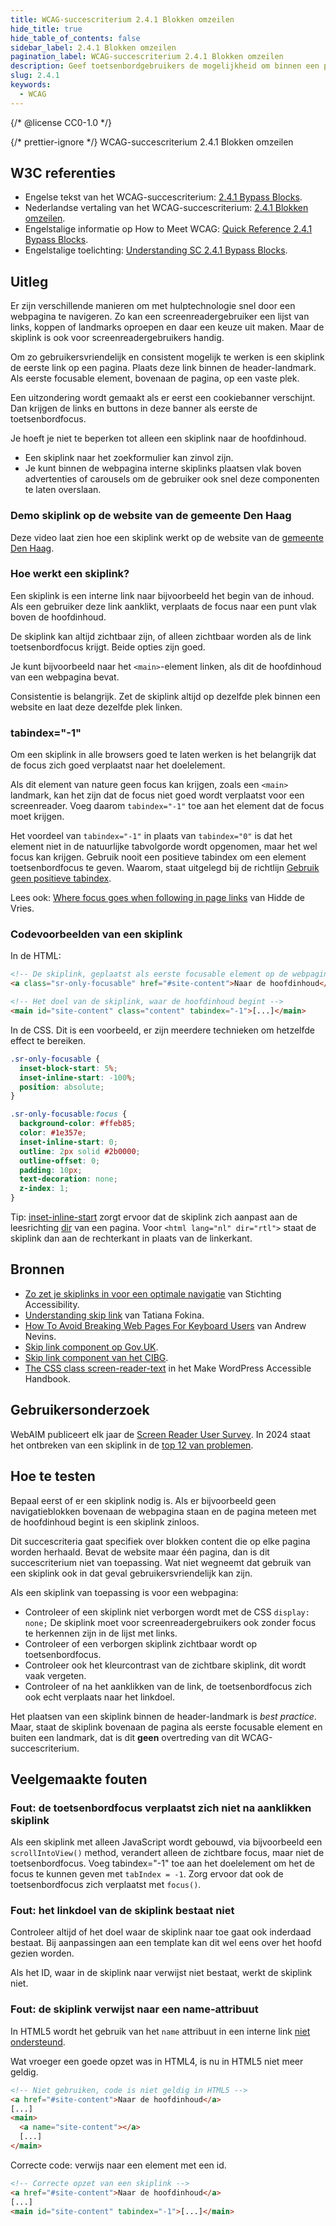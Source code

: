 ```yaml
---
title: WCAG-succescriterium 2.4.1 Blokken omzeilen
hide_title: true
hide_table_of_contents: false
sidebar_label: 2.4.1 Blokken omzeilen
pagination_label: WCAG-succescriterium 2.4.1 Blokken omzeilen
description: Geef toetsenbordgebruikers de mogelijkheid om binnen een pagina sneller te navigeren door onderdelen te kunnen overslaan.
slug: 2.4.1
keywords:
  - WCAG
---
```


{/* @license CC0-1.0 */}


{/* prettier-ignore */}
<WcagHeadingGroup level={1} conformanceLevel="Niveau A">WCAG-succescriterium 2.4.1 Blokken omzeilen</WcagHeadingGroup>

## W3C referenties

- Engelse tekst van het WCAG-succescriterium: [<span lang="en">2.4.1 Bypass Blocks</span>](https://www.w3.org/TR/WCAG22/#bypass-blocks).
- Nederlandse vertaling van het WCAG-succescriterium: [2.4.1 Blokken omzeilen](https://www.w3.org/Translations/WCAG22-nl/#blokken-omzeilen).
- Engelstalige informatie op <span lang="en">How to Meet WCAG</span>: [<span lang="en">Quick Reference 2.4.1 Bypass Blocks</span>](https://www.w3.org/WAI/WCAG22/quickref/#bypass-blocks).
- Engelstalige toelichting: [<span lang="en">Understanding SC 2.4.1 Bypass Blocks</span>](https://www.w3.org/WAI/WCAG22/Understanding/bypass-blocks.html).

## Uitleg

<Summary />

Er zijn verschillende manieren om met hulptechnologie snel door een webpagina te navigeren. Zo kan een screenreadergebruiker een lijst van links, koppen of landmarks oproepen en daar een keuze uit maken. Maar de skiplink is ook voor screenreadergebruikers handig.

Om zo gebruikersvriendelijk en consistent mogelijk te werken is een skiplink de eerste link op een pagina. Plaats deze link binnen de header-landmark. Als eerste focusable element, bovenaan de pagina, op een vaste plek.

Een uitzondering wordt gemaakt als er eerst een cookiebanner verschijnt. Dan krijgen de links en buttons in deze banner als eerste de toetsenbordfocus.

Je hoeft je niet te beperken tot alleen een skiplink naar de hoofdinhoud.

- Een skiplink naar het zoekformulier kan zinvol zijn.
- Je kunt binnen de webpagina interne skiplinks plaatsen vlak boven advertenties of carousels om de gebruiker ook snel deze componenten te laten overslaan.

### Demo skiplink op de website van de gemeente Den Haag

Deze video laat zien hoe een skiplink werkt op de website van de [gemeente Den Haag](https://www.denhaag.nl/nl/).

<VideoPlayer videoId="CULH5Iq9Tr8" />

### Hoe werkt een skiplink?

Een skiplink is een interne link naar bijvoorbeeld het begin van de inhoud. Als een gebruiker deze link aanklikt, verplaats de focus naar een punt vlak boven de hoofdinhoud.

De skiplink kan altijd zichtbaar zijn, of alleen zichtbaar worden als de link toetsenbordfocus krijgt. Beide opties zijn goed.

Je kunt bijvoorbeeld naar het `<main>`-element linken, als dit de hoofdinhoud van een webpagina bevat.

Consistentie is belangrijk. Zet de skiplink altijd op dezelfde plek binnen een website en laat deze dezelfde plek linken.

### tabindex="-1"

Om een skiplink in alle browsers goed te laten werken is het belangrijk dat de focus zich goed verplaatst naar het doelelement.

Als dit element van nature geen focus kan krijgen, zoals een `<main>` landmark, kan het zijn dat de focus niet goed wordt verplaatst voor een screenreader. Voeg daarom `tabindex="-1"` toe aan het element dat de focus moet krijgen.

Het voordeel van `tabindex="-1"` in plaats van `tabindex="0"` is dat het element niet in de natuurlijke tabvolgorde wordt opgenomen, maar het wel focus kan krijgen. Gebruik nooit een positieve tabindex om een element toetsenbordfocus te geven. Waarom, staat uitgelegd bij de richtlijn [Gebruik geen positieve tabindex](richtlijnen/formulieren/toetsenbord/#gebruik-geen-positieve-tabindex).

Lees ook: [<span lang="en">Where focus goes when following in page links</span>](https://hidde.blog/where-focus-goes-when-following-in-page-links/) van Hidde de Vries.

### Codevoorbeelden van een skiplink

In de HTML:

```html
<!-- De skiplink, geplaatst als eerste focusable element op de webpagina -->
<a class="sr-only-focusable" href="#site-content">Naar de hoofdinhoud</a>
```

```html
<!-- Het doel van de skiplink, waar de hoofdinhoud begint -->
<main id="site-content" class="content" tabindex="-1">[...]</main>
```

In de CSS. Dit is een voorbeeld, er zijn meerdere technieken om hetzelfde effect te bereiken.

```css
.sr-only-focusable {
  inset-block-start: 5%;
  inset-inline-start: -100%;
  position: absolute;
}

.sr-only-focusable:focus {
  background-color: #ffeb85;
  color: #1e357e;
  inset-inline-start: 0;
  outline: 2px solid #2b0000;
  outline-offset: 0;
  padding: 10px;
  text-decoration: none;
  z-index: 1;
}
```

Tip: [inset-inline-start](https://developer.mozilla.org/en-US/docs/Web/CSS/inset-inline-start) zorgt ervoor dat de skiplink zich aanpast aan de leesrichting [dir](https://developer.mozilla.org/en-US/docs/Web/HTML/Global_attributes#dir) van een pagina.
Voor `<html lang="nl" dir="rtl">` staat de skiplink dan aan de rechterkant in plaats van de linkerkant.

## Bronnen

- [Zo zet je skiplinks in voor een optimale navigatie](https://www.accessibility.nl/kennis/zo-zet-je-skiplinks-voor-een-optimale-navigatie) van Stichting Accessibility.
- [<span lang="en">Understanding skip link</span>](https://tatiana-fokina-blog.ru/en/articles/understanding-a-skip-link/) van Tatiana Fokina.
- [<span lang="en">How To Avoid Breaking Web Pages For Keyboard Users</span>](https://www.tpgi.com/how-to-avoid-breaking-web-pages-for-keyboard-users/) van Andrew Nevins.
- [Skip link component op Gov.UK](https://design-system.service.gov.uk/components/skip-link/).
- [Skip link component van het CIBG](https://designsystem.cibg.nl/componenten/skiplink/).
- [<span lang="en">The CSS class screen-reader-text</span>](https://make.wordpress.org/accessibility/handbook/markup/the-css-class-screen-reader-text/) in het Make WordPress Accessible Handbook.

## Gebruikersonderzoek

WebAIM publiceert elk jaar de [<span lang="en">Screen Reader User Survey</span>](https://webaim.org/projects/screenreadersurvey10/). In 2024 staat het ontbreken van een skiplink in de [top 12 van problemen](https://webaim.org/projects/screenreadersurvey10/#problematic).

<CTAGebruikersonderzoek />

## Hoe te testen

Bepaal eerst of er een skiplink nodig is. Als er bijvoorbeeld geen navigatieblokken bovenaan de webpagina staan en de pagina meteen met de hoofdinhoud begint is een skiplink zinloos.

Dit succescriteria gaat specifiek over blokken content die op elke pagina worden herhaald. Bevat de website maar één pagina, dan is dit succescriterium niet van toepassing. Wat niet wegneemt dat gebruik van een skiplink ook in dat geval gebruikersvriendelijk kan zijn.

Als een skiplink van toepassing is voor een webpagina:

- Controleer of een skiplink niet verborgen wordt met de CSS `display: none;` De skiplink moet voor screenreadergebruikers ook zonder focus te herkennen zijn in de lijst met links.
- Controleer of een verborgen skiplink zichtbaar wordt op toetsenbordfocus.
- Controleer ook het kleurcontrast van de zichtbare skiplink, dit wordt vaak vergeten.
- Controleer of na het aanklikken van de link, de toetsenbordfocus zich ook echt verplaats naar het linkdoel.

Het plaatsen van een skiplink binnen de header-landmark is _best practice_. Maar, staat de skiplink bovenaan de pagina als eerste focusable element en buiten een landmark, dat is dit **geen** overtreding van dit WCAG-succescriterium.

## Veelgemaakte fouten

### Fout: de toetsenbordfocus verplaatst zich niet na aanklikken skiplink

Als een skiplink met alleen JavaScript wordt gebouwd, via bijvoorbeeld een `scrollIntoView()` method, verandert alleen de zichtbare focus, maar niet de toetsenbordfocus.
Voeg tabindex="-1" toe aan het doelelement om het de focus te kunnen geven met `tabIndex = -1`. Zorg ervoor dat ook de toetsenbordfocus zich verplaatst met `focus()`.

### Fout: het linkdoel van de skiplink bestaat niet

Controleer altijd of het doel waar de skiplink naar toe gaat ook inderdaad bestaat. Bij aanpassingen aan een template kan dit wel eens over het hoofd gezien worden.

Als het ID, waar in de skiplink naar verwijst niet bestaat, werkt de skiplink niet.

### Fout: de skiplink verwijst naar een name-attribuut

In HTML5 wordt het gebruik van het `name` attribuut in een interne link [niet ondersteund](https://html.spec.whatwg.org/multipage/obsolete.html#obsolete-but-conforming-features).

Wat vroeger een goede opzet was in HTML4, is nu in HTML5 niet meer geldig.

```html
<!-- Niet gebruiken, code is niet geldig in HTML5 -->
<a href="#site-content">Naar de hoofdinhoud</a>
[...]
<main>
  <a name="site-content"></a>
  [...]
</main>
```

Correcte code: verwijs naar een element met een id.

```html
<!-- Correcte opzet van een skiplink -->
<a href="#site-content">Naar de hoofdinhoud</a>
[...]
<main id="site-content" tabindex="-1">[...]</main>
```

<WCAGFooterInfo />
